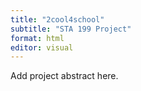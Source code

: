 ```yaml
---
title: "2cool4school"
subtitle: "STA 199 Project"
format: html
editor: visual
---
```


Add project abstract here.
